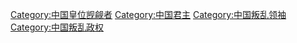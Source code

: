 [[Category:中国皇位觊觎者|Category:中国皇位觊觎者]]
[[Category:中国君主|Category:中国君主]]
[[Category:中国叛乱领袖|Category:中国叛乱领袖]]
[[Category:中国叛乱政权|Category:中国叛乱政权]]